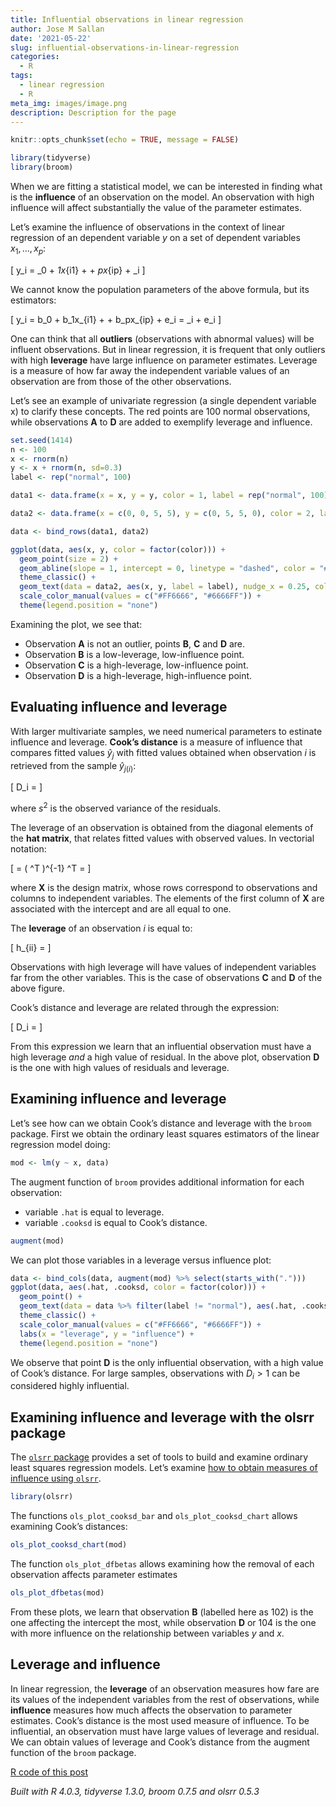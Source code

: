 ```yaml
---
title: Influential observations in linear regression
author: Jose M Sallan
date: '2021-05-22'
slug: influential-observations-in-linear-regression
categories:
  - R
tags:
  - linear regression
  - R
meta_img: images/image.png
description: Description for the page
---
```


```r
knitr::opts_chunk$set(echo = TRUE, message = FALSE)
```

```r
library(tidyverse)
library(broom)
```

When we are fitting a statistical model, we can be interested in finding what is the **influence** of an observation on the model. An observation with high influence will affect substantially the value of the parameter estimates.

Let's examine the influence of observations in the context of linear regression of an dependent variable $y$ on a set of dependent variables $x_1, \dots, x_p$:

\[ y_i = \beta_0 + \beta_1x_{i1} + \dots + \beta_px_{ip} + \varepsilon_i  \]

We cannot know the population parameters of the above formula, but its estimators:

\[ y_i = b_0 + b_1x_{i1} + \dots + b_px_{ip} + e_i = \hat{y}_i + e_i \]

One can think that all **outliers** (observations with abnormal values) will be influent observations. But in linear regression, it is frequent that only outliers with high **leverage** have large influence on parameter estimates. Leverage is a measure of how far away the independent variable values of an observation are from those of the other observations. 

Let's see an example of univariate regression (a single dependent variable x) to clarify these concepts. The red points are 100 normal observations, while observations **A** to **D** are added to exemplify leverage and influence.

```r
set.seed(1414)
n <- 100
x <- rnorm(n)
y <- x + rnorm(n, sd=0.3)
label <- rep("normal", 100)

data1 <- data.frame(x = x, y = y, color = 1, label = rep("normal", 100))

data2 <- data.frame(x = c(0, 0, 5, 5), y = c(0, 5, 5, 0), color = 2, label = LETTERS[1:4])

data <- bind_rows(data1, data2)

ggplot(data, aes(x, y, color = factor(color))) +
  geom_point(size = 2) +
  geom_abline(slope = 1, intercept = 0, linetype = "dashed", color = "#808080") +
  theme_classic() +
  geom_text(data = data2, aes(x, y, label = label), nudge_x = 0.25, color = "black", size = 5) +
  scale_color_manual(values = c("#FF6666", "#6666FF")) +
  theme(legend.position = "none")
```

Examining the plot, we see that:

* Observation **A** is not an outlier, points **B**, **C** and **D** are.
* Observation **B** is a low-leverage, low-influence point.
* Observation **C** is a high-leverage, low-influence point.
* Observation **D** is a high-leverage, high-influence point.

## Evaluating influence and leverage

With larger multivariate samples, we need numerical parameters to estinate influence and leverage. **Cook's distance** is a measure of influence that compares fitted values $\hat{y}_j$ with fitted values obtained when observation $i$ is retrieved from the sample $\hat{y} _{j \left( i \right)}$:

\[  D_i = \frac{\sum_{j=1}^n \left( \hat{y}_j -  \hat{y} _{j \left( i \right)}\right)^2}{p s^2}  \]

where $s^2$ is the observed variance of the residuals.

The leverage of an observation is obtained from the diagonal elements of the **hat matrix**, that relates fitted values with observed values. In vectorial notation:

\[ \mathbf{\hat{y}} = \mathbf{X} \left( \mathbf{X}^T\mathbf{X}  \right)^{-1} \mathbf{X}^T \mathbf{y}=  \mathbf{H} \mathbf{y} \]

where $\mathbf{X}$ is the design matrix, whose rows correspond to observations and columns to independent variables. The elements of the first column of $\mathbf{X}$ are associated with the intercept and are all equal to one.

The **leverage** of an observation $i$ is equal to:

\[ h_{ii} = \frac{\partial \hat{y}_i}{\partial{y_i}} \]

Observations with high leverage will have values of independent variables far from the other variables. This is the case of observations **C** and **D** of the above figure.

Cook's distance and leverage are related through the expression:

\[ D_i = \frac{e_i^2}{ps^2} \left[ \frac{h_{ii}}{\left( 1- h_{ii} \right)^2} \right]  \]

From this expression we learn that an influential observation must have a high leverage *and* a high value of residual. In the above plot, observation **D** is the one with high values of residuals and leverage.

## Examining influence and leverage

Let's see how can we obtain Cook's distance and leverage with the `broom` package. First we obtain the ordinary least squares estimators of the linear regression model doing:

```r
mod <- lm(y ~ x, data)
```

The augment function of `broom` provides additional information for each observation:

* variable `.hat` is equal to leverage.
* variable `.cooksd` is equal to Cook's distance.

```r
augment(mod)
```

We can plot those variables in a leverage versus influence plot:

```r
data <- bind_cols(data, augment(mod) %>% select(starts_with(".")))
ggplot(data, aes(.hat, .cooksd, color = factor(color))) +
  geom_point() +
  geom_text(data = data %>% filter(label != "normal"), aes(.hat, .cooksd, label = label), color = "black", nudge_x = 0.003, size = 5) +
  theme_classic() +
  scale_color_manual(values = c("#FF6666", "#6666FF")) +
  labs(x = "leverage", y = "influence") +
  theme(legend.position = "none")
```

We observe that point **D** is the only influential observation, with a high value of Cook's distance. For large samples, observations with $D_i > 1$ can be considered highly influential.

## Examining influence and leverage with the olsrr package

The [`olsrr` package](https://olsrr.rsquaredacademy.com/) provides a set of tools to build and examine ordinary least squares regression models. Let's examine [how to obtain measures of influence using `olsrr`](https://cran.r-project.org/web/packages/olsrr/vignettes/influence_measures.html).

```r
library(olsrr)
```

The functions `ols_plot_cooksd_bar` and `ols_plot_cooksd_chart` allows examining Cook's distances:

```r
ols_plot_cooksd_chart(mod)
```

The function `ols_plot_dfbetas` allows examining how the removal of each observation affects parameter estimates

```r
ols_plot_dfbetas(mod)
```

From these plots, we learn that observation **B** (labelled here as 102) is the one affecting the intercept the most, while observation **D** or 104 is the one with more influence on the relationship between variables $y$ and $x$.

## Leverage and influence

In linear regression, the **leverage** of an observation measures how fare are its values of the independent variables from the rest of observations, while **influence** measures how much affects the observation to parameter estimates. Cook's distance is the most used measure of influence. To be influential, an observation must have large values of leverage and residual. We can obtain values of leverage and Cook's distance from the augment function of the `broom` package.

[R code of this post](/code/cook_leverage.R)

*Built with R 4.0.3, tidyverse 1.3.0, broom 0.7.5 and olsrr 0.5.3*


